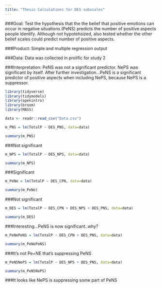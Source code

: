 ```yaml
---
title: "Thesis Calculations for DES subscales"
---
```


###Goal: Test the hypothesis that the the belief that positive emotions can occur in negative situations (PeNS) predicts the number of positive aspects people identify. Although not hypotehsized, also tested whether the other belief scales could predict number of positive aspects.

###Product: Simple and multiple regression output

###Data: Data was collected in prolific for study 2

###Interpretation: PeNS was not a significant predictor. NePS was significant by itself. After further investigation...PeNS is a significant predictor of positive aspects when including NePS, because NePS is a suppressor.

```r
library(tidyverse)
library(tidymodels)
library(openintro)
library(broom)
library(MASS)
```


```r
data <- readr::read_csv("Data.csv")
```


```r
m_PNS = lm(TotalP ~ DES_PNS, data=data) 

summary(m_PNS)
```

###Not significant

```r
m_NPS = lm(TotalP ~ DES_NPS, data=data) 

summary(m_NPS)
```

###Significant

```r

m_PeNe = lm(TotalP ~ DES_CPN, data=data) 

summary(m_PeNe)

```

###Not significant

```r

m_DES = lm(TotalP ~ DES_CPN + DES_NPS + DES_PNS, data=data) 

summary(m_DES)

```

###Interesting...PeNS is now significant..why?


```r
m_PeNePeNS = lm(TotalP ~ DES_CPN + DES_PNS, data=data)

summary(m_PeNePeNS)
```

###It's not Pe+NE that's suppressing PeNS


```r
m_PeNSNePS = lm(TotalP ~ DES_NPS + DES_PNS, data=data)

summary(m_PeNSNePS)
```

###It looks like NePS is suppressing some part of PeNS



